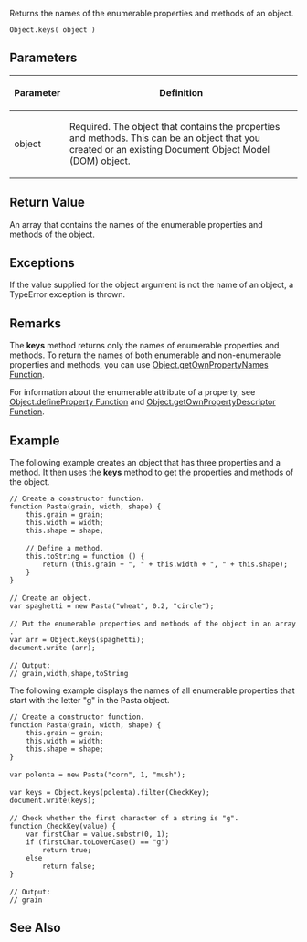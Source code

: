Returns the names of the enumerable properties and methods of an object.

 Object.keys( object )

==Parameters==
{| class='wikitable'
|-
! Parameter
! Definition
|-
| object
| Required. The object that contains the properties and methods. This can be an object that you created or an existing Document Object Model (DOM) object.
|}

==Return Value==
An array that contains the names of the enumerable properties and methods of the object.


==Exceptions==
If the value supplied for the object argument is not the name of an object, a TypeError exception is thrown.


==Remarks==
The '''keys''' method returns only the names of enumerable properties and methods. To return the names of both enumerable and non-enumerable properties and methods, you can use [[javascript/Object/Object.getOwnPropertyNames|Object.getOwnPropertyNames Function]].

For information about the enumerable attribute of a property, see [[javascript/Object/Object.defineProperty|Object.defineProperty Function]] and [[javascript/Object/Object.getOwnPropertyDescriptor Function|Object.getOwnPropertyDescriptor Function]].


==Example==
The following example creates an object that has three properties and a method. It then uses the '''keys''' method to get the properties and methods of the object.

 // Create a constructor function.
 function Pasta(grain, width, shape) {
     this.grain = grain;
     this.width = width;
     this.shape = shape;
 
     // Define a method.
     this.toString = function () {
         return (this.grain + ", " + this.width + ", " + this.shape);
     }
 }
 
 // Create an object.
 var spaghetti = new Pasta("wheat", 0.2, "circle");
 
 // Put the enumerable properties and methods of the object in an array.
 var arr = Object.keys(spaghetti);
 document.write (arr);
 
 // Output:
 // grain,width,shape,toString
The following example displays the names of all enumerable properties that start with the letter "g" in the Pasta object.

 // Create a constructor function.
 function Pasta(grain, width, shape) {
     this.grain = grain;
     this.width = width;
     this.shape = shape;
 }
 
 var polenta = new Pasta("corn", 1, "mush");
 
 var keys = Object.keys(polenta).filter(CheckKey);
 document.write(keys);
 
 // Check whether the first character of a string is "g".
 function CheckKey(value) {
     var firstChar = value.substr(0, 1);
     if (firstChar.toLowerCase() == "g")
         return true;
     else
         return false;
 }
 
 // Output:
 // grain

==See Also==

              
